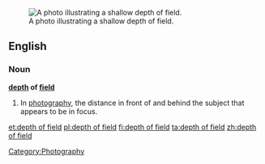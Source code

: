 {{wikipedia}}
[[Image:DOF-ShallowDepthofField.jpg|thumb|right|A photo illustrating a shallow depth of field.]]
==English==

===Noun===
'''[[depth]] of [[field]]'''

# In [[photography]], the distance in front of and behind the subject that appears to be in focus.

[[Category:Photography]]

[[et:depth of field]]
[[pl:depth of field]]
[[fi:depth of field]]
[[ta:depth of field]]
[[zh:depth of field]]